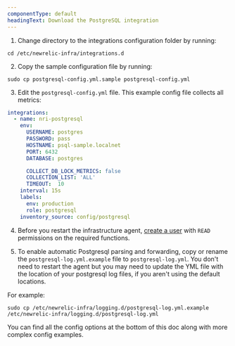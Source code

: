 ```yaml
---
componentType: default
headingText: Download the PostgreSQL integration
---
```


1. Change directory to the integrations configuration folder by running:

  ```shell
  cd /etc/newrelic-infra/integrations.d
  ```

2. Copy the sample configuration file by running:

  ```shell
  sudo cp postgresql-config.yml.sample postgresql-config.yml
  ```

3. Edit the `postgresql-config.yml` file. This example config file collects all metrics:

  ```yml
  integrations:
    - name: nri-postgresql
      env:
        USERNAME: postgres
        PASSWORD: pass
        HOSTNAME: psql-sample.localnet
        PORT: 6432
        DATABASE: postgres

        COLLECT_DB_LOCK_METRICS: false
        COLLECTION_LIST: 'ALL'
        TIMEOUT:  10
      interval: 15s
      labels:
        env: production
        role: postgresql
      inventory_source: config/postgresql
  ```

4. Before you restart the infrastructure agent, [create a user](#create-user) with `READ` permissions on the required functions.

5. To enable automatic Postgresql parsing and forwarding, copy or rename the `postgresql-log.yml.example` file to `postgresql-log.yml`. You don't need to restart the agent but you may need to update the YML file with the location of your postgresql log files, if you aren't using the default locations. 

  For example:

  ```shell
  sudo cp /etc/newrelic-infra/logging.d/postgresql-log.yml.example /etc/newrelic-infra/logging.d/postgresql-log.yml
  ``` 


You can find all the config options at the bottom of this doc along with more complex config examples.


